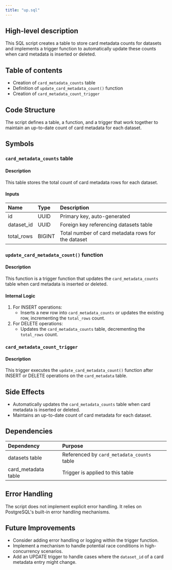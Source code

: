 ```yaml
---
title: "up.sql"
---
```


## High-level description
This SQL script creates a table to store card metadata counts for datasets and implements a trigger function to automatically update these counts when card metadata is inserted or deleted.

## Table of contents
- Creation of `card_metadata_counts` table
- Definition of `update_card_metadata_count()` function
- Creation of `card_metadata_count_trigger`

## Code Structure
The script defines a table, a function, and a trigger that work together to maintain an up-to-date count of card metadata for each dataset.

## Symbols

### `card_metadata_counts` table
#### Description
This table stores the total count of card metadata rows for each dataset.

#### Inputs
| Name | Type | Description |
|:-----|:-----|:------------|
| id | UUID | Primary key, auto-generated |
| dataset_id | UUID | Foreign key referencing datasets table |
| total_rows | BIGINT | Total number of card metadata rows for the dataset |

### `update_card_metadata_count()` function
#### Description
This function is a trigger function that updates the `card_metadata_counts` table when card metadata is inserted or deleted.

#### Internal Logic
1. For INSERT operations:
   - Inserts a new row into `card_metadata_counts` or updates the existing row, incrementing the `total_rows` count.
2. For DELETE operations:
   - Updates the `card_metadata_counts` table, decrementing the `total_rows` count.

### `card_metadata_count_trigger`
#### Description
This trigger executes the `update_card_metadata_count()` function after INSERT or DELETE operations on the `card_metadata` table.

## Side Effects
- Automatically updates the `card_metadata_counts` table when card metadata is inserted or deleted.
- Maintains an up-to-date count of card metadata for each dataset.

## Dependencies
| Dependency | Purpose |
|:-----------|:--------|
| datasets table | Referenced by `card_metadata_counts` table |
| card_metadata table | Trigger is applied to this table |

## Error Handling
The script does not implement explicit error handling. It relies on PostgreSQL's built-in error handling mechanisms.

## Future Improvements
- Consider adding error handling or logging within the trigger function.
- Implement a mechanism to handle potential race conditions in high-concurrency scenarios.
- Add an UPDATE trigger to handle cases where the `dataset_id` of a card metadata entry might change.